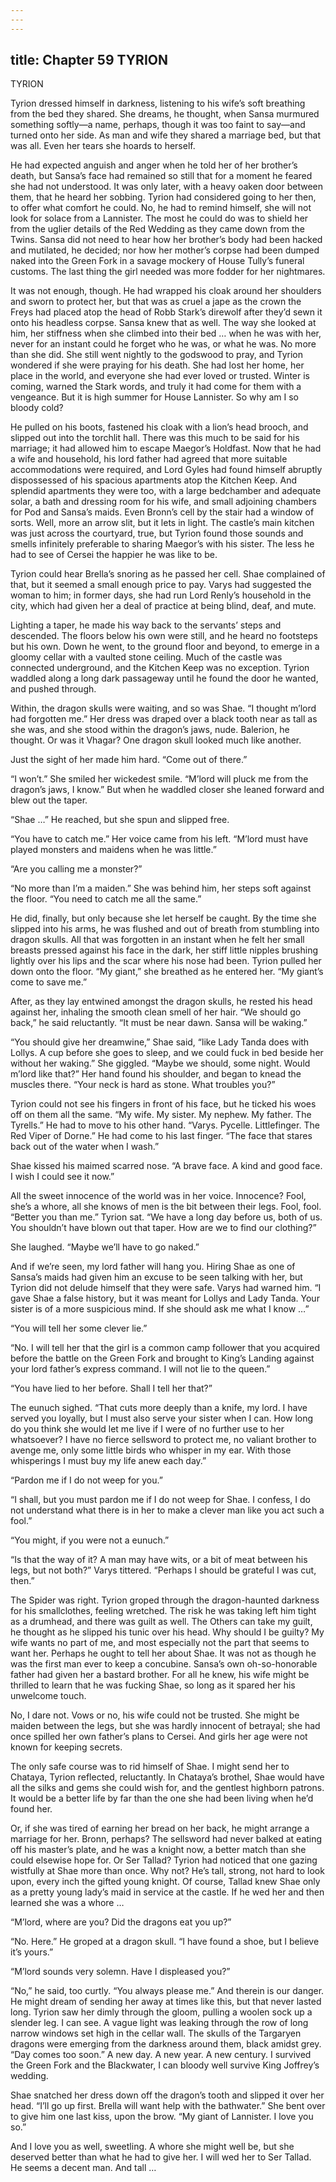 ```yaml
---
---
---
```

title: Chapter 59 TYRION
---

TYRION

Tyrion dressed himself in darkness, listening to his wife’s soft breathing from the bed they shared. She dreams, he thought, when Sansa murmured something softly—a name, perhaps, though it was too faint to say—and turned onto her side. As man and wife they shared a marriage bed, but that was all. Even her tears she hoards to herself.

He had expected anguish and anger when he told her of her brother’s death, but Sansa’s face had remained so still that for a moment he feared she had not understood. It was only later, with a heavy oaken door between them, that he heard her sobbing. Tyrion had considered going to her then, to offer what comfort he could. No, he had to remind himself, she will not look for solace from a Lannister. The most he could do was to shield her from the uglier details of the Red Wedding as they came down from the Twins. Sansa did not need to hear how her brother’s body had been hacked and mutilated, he decided; nor how her mother’s corpse had been dumped naked into the Green Fork in a savage mockery of House Tully’s funeral customs. The last thing the girl needed was more fodder for her nightmares.

It was not enough, though. He had wrapped his cloak around her shoulders and sworn to protect her, but that was as cruel a jape as the crown the Freys had placed atop the head of Robb Stark’s direwolf after they’d sewn it onto his headless corpse. Sansa knew that as well. The way she looked at him, her stiffness when she climbed into their bed … when he was with her, never for an instant could he forget who he was, or what he was. No more than she did. She still went nightly to the godswood to pray, and Tyrion wondered if she were praying for his death. She had lost her home, her place in the world, and everyone she had ever loved or trusted. Winter is coming, warned the Stark words, and truly it had come for them with a vengeance. But it is high summer for House Lannister. So why am I so bloody cold?

He pulled on his boots, fastened his cloak with a lion’s head brooch, and slipped out into the torchlit hall. There was this much to be said for his marriage; it had allowed him to escape Maegor’s Holdfast. Now that he had a wife and household, his lord father had agreed that more suitable accommodations were required, and Lord Gyles had found himself abruptly dispossessed of his spacious apartments atop the Kitchen Keep. And splendid apartments they were too, with a large bedchamber and adequate solar, a bath and dressing room for his wife, and small adjoining chambers for Pod and Sansa’s maids. Even Bronn’s cell by the stair had a window of sorts. Well, more an arrow slit, but it lets in light. The castle’s main kitchen was just across the courtyard, true, but Tyrion found those sounds and smells infinitely preferable to sharing Maegor’s with his sister. The less he had to see of Cersei the happier he was like to be.

Tyrion could hear Brella’s snoring as he passed her cell. Shae complained of that, but it seemed a small enough price to pay. Varys had suggested the woman to him; in former days, she had run Lord Renly’s household in the city, which had given her a deal of practice at being blind, deaf, and mute.

Lighting a taper, he made his way back to the servants’ steps and descended. The floors below his own were still, and he heard no footsteps but his own. Down he went, to the ground floor and beyond, to emerge in a gloomy cellar with a vaulted stone ceiling. Much of the castle was connected underground, and the Kitchen Keep was no exception. Tyrion waddled along a long dark passageway until he found the door he wanted, and pushed through.

Within, the dragon skulls were waiting, and so was Shae. “I thought m’lord had forgotten me.” Her dress was draped over a black tooth near as tall as she was, and she stood within the dragon’s jaws, nude. Balerion, he thought. Or was it Vhagar? One dragon skull looked much like another.

Just the sight of her made him hard. “Come out of there.”

“I won’t.” She smiled her wickedest smile. “M’lord will pluck me from the dragon’s jaws, I know.” But when he waddled closer she leaned forward and blew out the taper.

“Shae …” He reached, but she spun and slipped free.

“You have to catch me.” Her voice came from his left. “M’lord must have played monsters and maidens when he was little.”

“Are you calling me a monster?”

“No more than I’m a maiden.” She was behind him, her steps soft against the floor. “You need to catch me all the same.”

He did, finally, but only because she let herself be caught. By the time she slipped into his arms, he was flushed and out of breath from stumbling into dragon skulls. All that was forgotten in an instant when he felt her small breasts pressed against his face in the dark, her stiff little nipples brushing lightly over his lips and the scar where his nose had been. Tyrion pulled her down onto the floor. “My giant,” she breathed as he entered her. “My giant’s come to save me.”

After, as they lay entwined amongst the dragon skulls, he rested his head against her, inhaling the smooth clean smell of her hair. “We should go back,” he said reluctantly. “It must be near dawn. Sansa will be waking.”

“You should give her dreamwine,” Shae said, “like Lady Tanda does with Lollys. A cup before she goes to sleep, and we could fuck in bed beside her without her waking.” She giggled. “Maybe we should, some night. Would m’lord like that?” Her hand found his shoulder, and began to knead the muscles there. “Your neck is hard as stone. What troubles you?”

Tyrion could not see his fingers in front of his face, but he ticked his woes off on them all the same. “My wife. My sister. My nephew. My father. The Tyrells.” He had to move to his other hand. “Varys. Pycelle. Littlefinger. The Red Viper of Dorne.” He had come to his last finger. “The face that stares back out of the water when I wash.”

Shae kissed his maimed scarred nose. “A brave face. A kind and good face. I wish I could see it now.”

All the sweet innocence of the world was in her voice. Innocence? Fool, she’s a whore, all she knows of men is the bit between their legs. Fool, fool. “Better you than me.” Tyrion sat. “We have a long day before us, both of us. You shouldn’t have blown out that taper. How are we to find our clothing?”

She laughed. “Maybe we’ll have to go naked.”

And if we’re seen, my lord father will hang you. Hiring Shae as one of Sansa’s maids had given him an excuse to be seen talking with her, but Tyrion did not delude himself that they were safe. Varys had warned him. “I gave Shae a false history, but it was meant for Lollys and Lady Tanda. Your sister is of a more suspicious mind. If she should ask me what I know …”

“You will tell her some clever lie.”

“No. I will tell her that the girl is a common camp follower that you acquired before the battle on the Green Fork and brought to King’s Landing against your lord father’s express command. I will not lie to the queen.”

“You have lied to her before. Shall I tell her that?”

The eunuch sighed. “That cuts more deeply than a knife, my lord. I have served you loyally, but I must also serve your sister when I can. How long do you think she would let me live if I were of no further use to her whatsoever? I have no fierce sellsword to protect me, no valiant brother to avenge me, only some little birds who whisper in my ear. With those whisperings I must buy my life anew each day.”

“Pardon me if I do not weep for you.”

“I shall, but you must pardon me if I do not weep for Shae. I confess, I do not understand what there is in her to make a clever man like you act such a fool.”

“You might, if you were not a eunuch.”

“Is that the way of it? A man may have wits, or a bit of meat between his legs, but not both?” Varys tittered. “Perhaps I should be grateful I was cut, then.”

The Spider was right. Tyrion groped through the dragon-haunted darkness for his smallclothes, feeling wretched. The risk he was taking left him tight as a drumhead, and there was guilt as well. The Others can take my guilt, he thought as he slipped his tunic over his head. Why should I be guilty? My wife wants no part of me, and most especially not the part that seems to want her. Perhaps he ought to tell her about Shae. It was not as though he was the first man ever to keep a concubine. Sansa’s own oh-so-honorable father had given her a bastard brother. For all he knew, his wife might be thrilled to learn that he was fucking Shae, so long as it spared her his unwelcome touch.

No, I dare not. Vows or no, his wife could not be trusted. She might be maiden between the legs, but she was hardly innocent of betrayal; she had once spilled her own father’s plans to Cersei. And girls her age were not known for keeping secrets.

The only safe course was to rid himself of Shae. I might send her to Chataya, Tyrion reflected, reluctantly. In Chataya’s brothel, Shae would have all the silks and gems she could wish for, and the gentlest highborn patrons. It would be a better life by far than the one she had been living when he’d found her.

Or, if she was tired of earning her bread on her back, he might arrange a marriage for her. Bronn, perhaps? The sellsword had never balked at eating off his master’s plate, and he was a knight now, a better match than she could elsewise hope for. Or Ser Tallad? Tyrion had noticed that one gazing wistfully at Shae more than once. Why not? He’s tall, strong, not hard to look upon, every inch the gifted young knight. Of course, Tallad knew Shae only as a pretty young lady’s maid in service at the castle. If he wed her and then learned she was a whore …

“M’lord, where are you? Did the dragons eat you up?”

“No. Here.” He groped at a dragon skull. “I have found a shoe, but I believe it’s yours.”

“M’lord sounds very solemn. Have I displeased you?”

“No,” he said, too curtly. “You always please me.” And therein is our danger. He might dream of sending her away at times like this, but that never lasted long. Tyrion saw her dimly through the gloom, pulling a woolen sock up a slender leg. I can see. A vague light was leaking through the row of long narrow windows set high in the cellar wall. The skulls of the Targaryen dragons were emerging from the darkness around them, black amidst grey. “Day comes too soon.” A new day. A new year. A new century. I survived the Green Fork and the Blackwater, I can bloody well survive King Joffrey’s wedding.

Shae snatched her dress down off the dragon’s tooth and slipped it over her head. “I’ll go up first. Brella will want help with the bathwater.” She bent over to give him one last kiss, upon the brow. “My giant of Lannister. I love you so.”

And I love you as well, sweetling. A whore she might well be, but she deserved better than what he had to give her. I will wed her to Ser Tallad. He seems a decent man. And tall …